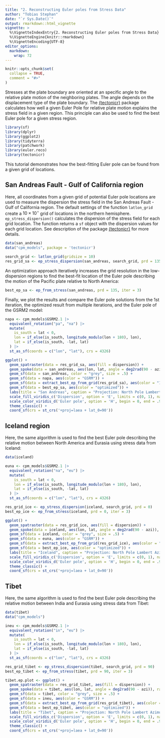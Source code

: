 ```yaml
---
title: "2. Reconstructing Euler poles from Stress Data"
author: "Tobias Stephan"
date: "`r Sys.Date()`"
output: rmarkdown::html_vignette
vignette: >
  %\VignetteIndexEntry{2. Reconstructing Euler poles from Stress Data}
  %\VignetteEngine{knitr::rmarkdown}
  %\VignetteEncoding{UTF-8}
editor_options: 
  markdown: 
    wrap: 72
---
```


```r
knitr::opts_chunk$set(
  collapse = TRUE,
  comment = "#>"
)
```

Stresses at the plate boundary are oriented at an specific angle to the relative plate motion of the neighboring plates. The angle depends on the displacement type of the plate boundary. The [{tectonicr}](https://github.com/tobiste/tectonicr) package calculates how well a given Euler Pole for relative plate motion
explains the stress field in a given region. This principle can also be used to find the best Euler pole for a given stress region. 

```r
library(sf)
library(dplyr)
library(ggplot2)
library(tidyterra)
library(patchwork)
library(euler.reco)
library(tectonicr)
```

This tutorial demonstrates how the best-fitting Euler pole can be found from a given grid of locations. 

## San Andreas Fault - Gulf of California region

Here, all coordinates from a given grid of potential Euler pole locations are used to measure the dispersion the stress field in the San Andreas Fault - Gulf of California region. The default settings of the function `latlon_grid` create a $10 \times 10 ^\circ$ grid of locations in the northern hemisphere.
`ep_stress_dispersion()` calculates the dispersion of the stress field for each grid location. The function returns a `sf` object with the dispersion values for each grid location. See description of the package [{tectonicr}](https://tobiste.github.io/tectonicr/)
 for more details.
```r
data(san_andreas)
data("cpm_models", package = 'tectonicr')

search_grid <- latlon_grid(gridsize = 10)
res_grid_sa <- ep_stress_dispersion(san_andreas, search_grid, prd = 135)
```

An optimization approach iteratively increases the grid resolution in the low-dispersion regions to find the best-fit location of the Euler pole describing the motion of the Pacific plate relative to North America:
```r
best_ep_sa <- ep_from_stress(san_andreas, prd = 135, iter = 3)
```

Finally, we plot the results and compare the Euler pole solutions from the 1st iteration, the optimized result from multiple iterations, and the Euler pole of the GSRM2 model:
```r
napa <- cpm_models$GSRM2.1 |>
  equivalent_rotation("pa", "na") |>
  mutate(
    is_south = lat < 0,
    lon = if_else(is_south, longitude_modulo(lon + 180), lon),
    lat = if_else(is_south, -lat, lat)
  ) |>
  st_as_sf(coords = c("lon", "lat"), crs = 4326)

ggplot() +
  geom_spatraster(data = res_grid_sa, aes(fill = dispersion)) +
  geom_spoke(data = san_andreas, aes(lon, lat, angle = deg2rad(90 - azi)), radius = .75, position = "center_spoke", color = "grey") +
  geom_sf(data = san_andreas, color = "grey", size = .5) +
  geom_sf(data = napa, aes(color = "GSRM")) +
  geom_sf(data = extract_best_ep_from_grid(res_grid_sa), aes(color = "1st iter")) +
  geom_sf(data = best_ep_sa, aes(color = "optimized")) +
  labs(title = "San Andreas", caption = "Projection: North Pole Lambert Azimuthal Equal Area") +
  scale_fill_viridis_c('Dispersion', option = 'E', limits = c(0, 1), na.value = NA, direction = -1) +
  scale_color_viridis_d('Euler pole', option = 'H', begin = 0, end = .9) +
  theme_classic() +
  coord_sf(crs = st_crs('+proj=laea + lat_0=90')) 
```

## Iceland region

Here, the same algorithm is used to find the best Euler pole describing the relative motion between North America and Eurasia using stress data from Iceland:

```r
data(iceland)

euna <- cpm_models$GSRM2.1 |>
  equivalent_rotation("na", "eu") |>
  mutate(
    is_south = lat < 0,
    lon = if_else(is_south, longitude_modulo(lon + 180), lon),
    lat = if_else(is_south, -lat, lat)
  ) |>
  st_as_sf(coords = c("lon", "lat"), crs = 4326)

res_grid_ice <- ep_stress_dispersion(iceland, search_grid, prd = 0)
best_ep_ice <- ep_from_stress(iceland, prd = 0, iter = 3)

ggplot() +
  geom_spatraster(data = res_grid_ice, aes(fill = dispersion)) +
  geom_spoke(data = iceland, aes(lon, lat, angle = deg2rad(90 - azi)), radius = .75, position = "center_spoke", color = "grey") +
  geom_sf(data = iceland, color = "grey", size = .5) +
  geom_sf(data = euna, aes(color = "GSRM")) +
  geom_sf(data = extract_best_ep_from_grid(res_grid_ice), aes(color = "1st iter")) +
  geom_sf(data = best_ep_ice, aes(color = "optimized")) +
  labs(title = "Iceland", caption = "Projection: North Pole Lambert Azimuthal Equal Area") +
  scale_fill_viridis_c('Dispersion', option = 'E', limits = c(0, 1), na.value = NA, direction = -1) +
  scale_color_viridis_d('Euler pole', option = 'H', begin = 0, end = .9) +
  theme_classic() +
  coord_sf(crs = st_crs('+proj=laea + lat_0=90')) 
```

## Tibet 

Here, the same algorithm is used to find the best Euler pole describing the relative motion between India and Eurasia using stress data from Tibet:

```r
data(tibet)
data("cpm_models")

ineu <- cpm_models$GSRM2.1 |>
  equivalent_rotation("in", "eu") |>
  mutate(
    is_south = lat < 0,
    lon = if_else(is_south, longitude_modulo(lon + 180), lon),
    lat = if_else(is_south, -lat, lat)
  ) |>
  st_as_sf(coords = c("lon", "lat"), crs = 4326)

res_grid_tibet <- ep_stress_dispersion(tibet, search_grid, prd = 90)
best_ep_tibet <- ep_from_stress(tibet, prd = 90, iter = 3)

tibet.ep.plot <- ggplot() +
  geom_spatraster(data = res_grid_tibet, aes(fill = dispersion)) +
  geom_spoke(data = tibet, aes(lon, lat, angle = deg2rad(90 - azi)), radius = .75, position = "center_spoke", color = "grey") +
  geom_sf(data = tibet, color = "grey", size = .5) +
  geom_sf(data = ineu, aes(color = "GSRM")) +
  geom_sf(data = extract_best_ep_from_grid(res_grid_tibet), aes(color = "1st iter")) +
  geom_sf(data = best_ep_tibet, aes(color = "optimized")) +
  labs(title = "Tibet", caption = "Projection: North Pole Lambert Azimuthal Equal Area") +
  scale_fill_viridis_c('Dispersion', option = 'E', limits = c(0, 1), na.value = NA, direction = -1) +
  scale_color_viridis_d('Euler pole', option = 'H', begin = 0, end = .9) +
  theme_classic() +
  coord_sf(crs = st_crs('+proj=laea + lat_0=90')) 
```
